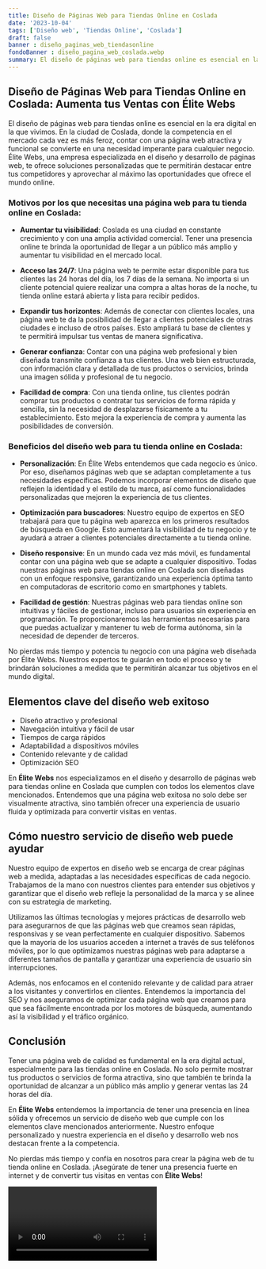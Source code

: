 ```yaml
---
title: Diseño de Páginas Web para Tiendas Online en Coslada
date: '2023-10-04'
tags: ['Diseño web', 'Tiendas Online', 'Coslada']
draft: false
banner : diseño_paginas_web_tiendasonline
fondoBanner : diseño_pagina_web_coslada.webp
summary: El diseño de páginas web para tiendas online es esencial en la era digital en la que vivimos. En la ciudad de Coslada, donde la competencia en el mercado cada vez es más feroz, contar con una página web atractiva y funcional se convierte en una necesidad imperante para cualquier negocio. Élite Webs, una empresa especializada en el diseño y desarrollo de páginas web, te ofrece soluciones personalizadas que te permitirán destacar entre tus competidores y aprovechar al máximo las oportunidades que ofrece el mundo online.
---
```


## Diseño de Páginas Web para Tiendas Online en Coslada: Aumenta tus Ventas con Élite Webs

El diseño de páginas web para tiendas online es esencial en la era digital en la que vivimos. En la ciudad de Coslada, donde la competencia en el mercado cada vez es más feroz, contar con una página web atractiva y funcional se convierte en una necesidad imperante para cualquier negocio. Élite Webs, una empresa especializada en el diseño y desarrollo de páginas web, te ofrece soluciones personalizadas que te permitirán destacar entre tus competidores y aprovechar al máximo las oportunidades que ofrece el mundo online.

### Motivos por los que necesitas una página web para tu tienda online en Coslada:

* **Aumentar tu visibilidad**: Coslada es una ciudad en constante crecimiento y con una amplia actividad comercial. Tener una presencia online te brinda la oportunidad de llegar a un público más amplio y aumentar tu visibilidad en el mercado local.

* **Acceso las 24/7**: Una página web te permite estar disponible para tus clientes las 24 horas del día, los 7 días de la semana. No importa si un cliente potencial quiere realizar una compra a altas horas de la noche, tu tienda online estará abierta y lista para recibir pedidos.

* **Expandir tus horizontes**: Además de conectar con clientes locales, una página web te da la posibilidad de llegar a clientes potenciales de otras ciudades e incluso de otros países. Esto ampliará tu base de clientes y te permitirá impulsar tus ventas de manera significativa.

* **Generar confianza**: Contar con una página web profesional y bien diseñada transmite confianza a tus clientes. Una web bien estructurada, con información clara y detallada de tus productos o servicios, brinda una imagen sólida y profesional de tu negocio.

* **Facilidad de compra**: Con una tienda online, tus clientes podrán comprar tus productos o contratar tus servicios de forma rápida y sencilla, sin la necesidad de desplazarse físicamente a tu establecimiento. Esto mejora la experiencia de compra y aumenta las posibilidades de conversión.

### Beneficios del diseño web para tu tienda online en Coslada:

* **Personalización**: En Élite Webs entendemos que cada negocio es único. Por eso, diseñamos páginas web que se adaptan completamente a tus necesidades específicas. Podemos incorporar elementos de diseño que reflejen la identidad y el estilo de tu marca, así como funcionalidades personalizadas que mejoren la experiencia de tus clientes.

* **Optimización para buscadores**: Nuestro equipo de expertos en SEO trabajará para que tu página web aparezca en los primeros resultados de búsqueda en Google. Esto aumentará la visibilidad de tu negocio y te ayudará a atraer a clientes potenciales directamente a tu tienda online.

* **Diseño responsive**: En un mundo cada vez más móvil, es fundamental contar con una página web que se adapte a cualquier dispositivo. Todas nuestras páginas web para tiendas online en Coslada son diseñadas con un enfoque responsive, garantizando una experiencia óptima tanto en computadoras de escritorio como en smartphones y tablets.

* **Facilidad de gestión**: Nuestras páginas web para tiendas online son intuitivas y fáciles de gestionar, incluso para usuarios sin experiencia en programación. Te proporcionaremos las herramientas necesarias para que puedas actualizar y mantener tu web de forma autónoma, sin la necesidad de depender de terceros.

No pierdas más tiempo y potencia tu negocio con una página web diseñada por Élite Webs. Nuestros expertos te guiarán en todo el proceso y te brindarán soluciones a medida que te permitirán alcanzar tus objetivos en el mundo digital.

<GifSeo />

<Cta />

## Elementos clave del diseño web exitoso

- Diseño atractivo y profesional
- Navegación intuitiva y fácil de usar
- Tiempos de carga rápidos
- Adaptabilidad a dispositivos móviles
- Contenido relevante y de calidad
- Optimización SEO

En **Élite Webs** nos especializamos en el diseño y desarrollo de páginas web para tiendas online en Coslada que cumplen con todos los elementos clave mencionados. Entendemos que una página web exitosa no solo debe ser visualmente atractiva, sino también ofrecer una experiencia de usuario fluida y optimizada para convertir visitas en ventas.

## Cómo nuestro servicio de diseño web puede ayudar

Nuestro equipo de expertos en diseño web se encarga de crear páginas web a medida, adaptadas a las necesidades específicas de cada negocio. Trabajamos de la mano con nuestros clientes para entender sus objetivos y garantizar que el diseño web refleje la personalidad de la marca y se alinee con su estrategia de marketing.

Utilizamos las últimas tecnologías y mejores prácticas de desarrollo web para asegurarnos de que las páginas web que creamos sean rápidas, responsivas y se vean perfectamente en cualquier dispositivo. Sabemos que la mayoría de los usuarios acceden a internet a través de sus teléfonos móviles, por lo que optimizamos nuestras páginas web para adaptarse a diferentes tamaños de pantalla y garantizar una experiencia de usuario sin interrupciones.

Además, nos enfocamos en el contenido relevante y de calidad para atraer a los visitantes y convertirlos en clientes. Entendemos la importancia del SEO y nos aseguramos de optimizar cada página web que creamos para que sea fácilmente encontrada por los motores de búsqueda, aumentando así la visibilidad y el tráfico orgánico.

## Conclusión

Tener una página web de calidad es fundamental en la era digital actual, especialmente para las tiendas online en Coslada. No solo permite mostrar tus productos o servicios de forma atractiva, sino que también te brinda la oportunidad de alcanzar a un público más amplio y generar ventas las 24 horas del día.

En **Élite Webs** entendemos la importancia de tener una presencia en línea sólida y ofrecemos un servicio de diseño web que cumple con los elementos clave mencionados anteriormente. Nuestro enfoque personalizado y nuestra experiencia en el diseño y desarrollo web nos destacan frente a la competencia.

No pierdas más tiempo y confía en nosotros para crear la página web de tu tienda online en Coslada. ¡Asegúrate de tener una presencia fuerte en internet y de convertir tus visitas en ventas con **Élite Webs**!

<Video />

<CtaBot job='Tiendas Online' city='Coslada'/>

<Gmaps query='Coslada+españa+maps' />